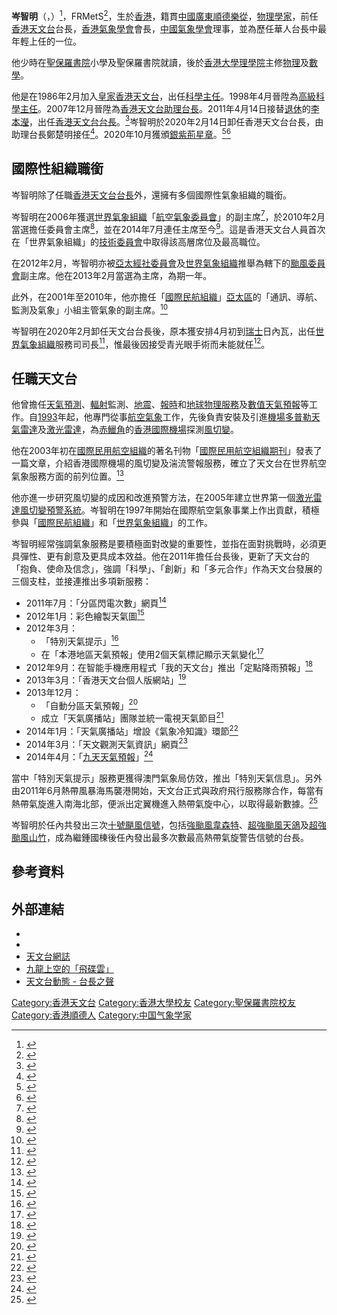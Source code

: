 {{Infobox_officeholder
| name = 岑智明
| native_name = Shun Chi-ming
| image =[[File:Shun_Chi_Ming.JPG|200px]]
| image name =
| width =
| Sex =男
| now =
| office = [[香港天文台|香港天文台]]台長
| term_start=2011年4月14日
| term_end=2020年2月14日
| secretary_general=[[謝曼怡|謝曼怡]]<br />[[何淑兒|何淑兒]]<br />[[利敏貞|利敏貞]]<br />[[梁卓文|梁卓文]]
| predecessor = [[李本瀅|李本瀅]]
| successor = [[鄭楚明|鄭楚明]]
| different name =
| birth_date = {{birth date and age|1963|10|8}}
| birth_place = {{HKG-1959}}
| death_date =
| death_place =
| party = 
| spouse =
| relatives =
| educate =
*[[聖保羅書院小學|聖保羅書院小學]]
*[[聖保羅書院|聖保羅書院]]</span>
*[[香港大學|香港大學]]物理學榮譽理學士
*香港大學數學榮譽理學士</span>
| past =
*皇家香港天文台科學主任<br /><span style="color: blue;">（1986年2月至1997年7月）</span>
*香港天文台科學主任<br /><span style="color: blue;">（1997年7月至1998年4月）</span>
*香港天文台高級科學主任<br /><span style="color: blue;">（1998年4月至2007年12月）</span>
*香港天文台助理台長<br /><span style="color: blue;">（2007年12月至2011年4月）</span>
*香港天文台台長<br /><span style="color: blue;">（2011年4月至2020年2月）</span>
| signature = Signature of Shun Chi-ming.svg
}}

'''岑智明'''（{{lang-en|Shun Chi-ming}}，{{bd|1963年|10月8日|catIdx=Lam}}）{{SBSHK}}{{JP}}<ref>{{cite news|title=政府委任87名太平紳士|url=http://ent.sina.com.hk/news/1/3/1/476412/1.html|date=2010-07-01}}{{Dead link|date=2019年10月 |bot=InternetArchiveBot |fix-attempted=yes }}</ref>，FRMetS<ref>{{Cite web |url=http://www.rmets.org/about-us/people/fellows |title=存档副本 |access-date=2013-10-11 |archive-url=https://web.archive.org/web/20131019155924/http://www.rmets.org/about-us/people/fellows |archive-date=2013-10-19 |dead-url=yes }}</ref>，生於[[香港|香港]]，籍貫[[中國|中國]][[廣東|廣東]][[順德|順德]][[樂從|樂從]]，[[物理學家|物理學家]]，前任[[香港天文台|香港天文台]]台長，[[香港氣象學會|香港氣象學會]]會長，[[中國氣象學會|中國氣象學會]]理事，並為歷任華人台長中最年輕上任的一位。

他少時在[[聖保羅書院|聖保羅書院]]小學及聖保羅書院就讀，後於[[香港大學|香港大學]][[理學院|理學院]]主修[[物理學|物理]]及[[數學|數學]]。

他是在1986年2月加入[[皇家香港天文台|皇家香港天文台]]，出任[[科學主任|科學主任]]。1998年4月晉陞為[[高級科學主任|高級科學主任]]。2007年12月晉陞為[[香港天文台助理台長|香港天文台助理台長]]。2011年4月14日接替[[退休|退休]]的[[李本瀅|李本瀅]]，出任[[香港天文台台長|香港天文台台長]]。<ref>{{cite news|title=高層官員任命（附圖）|url=https://www.info.gov.hk/gia/general/201103/30/P201103300198.htm|date=2011-03-30|publisher=香港政府新聞公報|accessdate=2020-05-01|archive-date=2019-09-01|archive-url=https://web.archive.org/web/20190901053612/https://www.info.gov.hk/gia/general/201103/30/P201103300198.htm|dead-url=no}}</ref>岑智明於2020年2月14日卸任香港天文台台長，由助理台長鄭楚明接任<ref>{{cite news|title=高層官員任命（附圖）|url=https://www.info.gov.hk/gia/general/202002/05/P2020020500373.htm|publisher=香港政府新聞公報|accessdate=2020-05-01|archive-date=2022-02-03|archive-url=https://web.archive.org/web/20220203062250/https://www.info.gov.hk/gia/general/202002/05/P2020020500373.htm|dead-url=no}}</ref>。2020年10月獲頒[[銀紫荊星章|銀紫荊星章]]。<ref>{{cite web |url=https://std.stheadline.com/daily/article/2285580/%E6%97%A5%E5%A0%B1-%E6%B8%AF%E8%81%9E-%E6%A2%81%E5%90%9B%E5%BD%A5%E9%99%B3%E6%99%BA%E6%80%9D%E9%99%B3%E6%9D%B1%E8%A8%B1%E6%A6%AE%E8%8C%82-%E7%8D%B2%E9%A0%92%E6%9C%80%E9%AB%98%E7%B4%9A%E5%88%A5%E5%A4%A7%E7%B4%AB%E8%8D%8A%E5%8B%B3%E7%AB%A0 |title=梁君彥陳智思陳東許榮茂 獲頒最高級別大紫荊勳章 |publisher=星島日報 |date=2020-10-01 |accessdate=2020-10-03 |archive-date=2020-10-05 |archive-url=https://web.archive.org/web/20201005062907/https://std.stheadline.com/daily/article/2285580/%E6%97%A5%E5%A0%B1-%E6%B8%AF%E8%81%9E-%E6%A2%81%E5%90%9B%E5%BD%A5%E9%99%B3%E6%99%BA%E6%80%9D%E9%99%B3%E6%9D%B1%E8%A8%B1%E6%A6%AE%E8%8C%82-%E7%8D%B2%E9%A0%92%E6%9C%80%E9%AB%98%E7%B4%9A%E5%88%A5%E5%A4%A7%E7%B4%AB%E8%8D%8A%E5%8B%B3%E7%AB%A0 |dead-url=no }}</ref><ref>{{cite web |url=http://paper.wenweipo.com/2020/10/01/HS2010010025.htm |title=2020年 授勳名單 |publisher=文匯報 |date=2020-10-01 |accessdate=2020-10-05 |archive-date=2020-10-05 |archive-url=https://web.archive.org/web/20201005062907/http://paper.wenweipo.com/2020/10/01/HS2010010025.htm |dead-url=no }}</ref>

==國際性組織職銜==
岑智明除了任職[[香港天文台台長|香港天文台台長]]外，還擁有多個國際性氣象組織的職銜。

岑智明在2006年獲選[[世界氣象組織|世界氣象組織]]「[[航空氣象委員會|航空氣象委員會]]」的副主席<ref>{{cite news|title=當選世界氣象組織航空氣象委員會副主席|url=http://www.weather.gov.hk/wxinfo/news/2006/pre1208c.htm|publisher=香港天文台新聞公報|date=2006-12-08|access-date=2010-08-09|archive-url=https://web.archive.org/web/20110522141945/http://www.weather.gov.hk/wxinfo/news/2006/pre1208c.htm|archive-date=2011-05-22|dead-url=yes}}</ref>，於2010年2月當選擔任委員會主席<ref>{{cite news|title=天文台助理台長當選世界氣象組織航空氣象學委員會主席|url=http://www.hko.gov.hk/press/D4/pre20100205c_uc.htm|publisher=香港天文台新聞公報|date=2010-02-05|accessdate=2014-08-11|archive-date=2013-08-16|archive-url=https://web.archive.org/web/20130816071149/http://www.hko.gov.hk/press/D4/pre20100205c_uc.htm|dead-url=no}}</ref>，並在2014年7月連任主席至今<ref>{{cite news|title=天文台台長連任世界氣象組織航空氣象學委員會主席|url=http://www.info.gov.hk/gia/general/201407/16/P201407160598.htm|publisher=香港政府新聞公報|date=2014-07-16|accessdate=2014-08-11|archive-date=2014-08-12|archive-url=https://web.archive.org/web/20140812203603/http://www.info.gov.hk/gia/general/201407/16/P201407160598.htm|dead-url=no}}</ref>。這是香港天文台人員首次在「世界氣象組織」的[[技術委員會|技術委員會]]中取得該高層席位及最高職位。

在2012年2月，岑智明亦被[[聯合國亞洲及太平洋經濟社會委員會|亞太經社委員會]]及[[世界氣象組織|世界氣象組織]]推舉為轄下的[[颱風委員會|颱風委員會]]副主席。他在2013年2月當選為主席，為期一年。

此外，在2001年至2010年，他亦擔任「[[國際民航組織|國際民航組織]]」[[亞太區|亞太區]]的「通訊、導航、監測及氣象」小組主管氣象的副主席。<ref>{{cite news|title=「天文台之友」通訊第32期|url=http://www.weather.gov.hk/publica/wxonwings/wowDec2006c.pdf|date=2006-12|access-date=2010-08-09|archive-url=https://web.archive.org/web/20081121233459/http://www.weather.gov.hk/publica/wxonwings/wowDec2006c.pdf|archive-date=2008-11-21|dead-url=yes}}</ref>

岑智明在2020年2月卸任天文台台長後，原本獲安排4月初到[[瑞士|瑞士]]日內瓦，出任[[世界氣象組織|世界氣象組織]]服務司司長<ref>{{cite web|url=https://www.881903.com/Page/ZH-TW/newsdetail.aspx?csid=261_341&itemid=1263689|title=岑智明：在極端天氣下防災工作要改善|author=香港商業電台|date=2020-02-13}}{{Dead link}}</ref>，惟最後因接受青光眼手術而未能就任<ref>{{cite web|url=https://www.881903.com/Page/ZH-TW/newsdetail.aspx?ItemId=1278760&csid=261_341|title=岑智明將接受青光眼手術　未能就任世界氣象組織服務司長|author=香港商業電台|date=2020-04-04}}{{Dead link}}</ref>。

==任職天文台==
他曾擔任[[天氣預測|天氣預測]]、[[輻射|輻射]]監測、[[地震|地震]]、[[報時|報時]]和[[地球物理服務|地球物理服務]]及[[數值天氣預報|數值天氣預報]]等工作。自[[1993|1993]]年起，他專門從事[[航空氣象|航空氣象]]工作，先後負責安裝及引進[[機場|機場]][[多普勒天氣雷達|多普勒天氣雷達]]及[[激光雷達|激光雷達]]，為[[赤鱲角|赤鱲角]]的[[香港國際機場|香港國際機場]]探測[[風切變|風切變]]。

他在2003年初在[[國際民用航空組織|國際民用航空組織]]的著名刊物「[[國際民用航空組織期刊|國際民用航空組織期刊]]」發表了一篇文章，介紹香港國際機場的風切變及湍流警報服務，確立了天文台在世界航空氣象服務方面的前列位置。<ref>{{cite news|title=天文台第二十期飛行氣象|url=http://www.weather.gov.hk/publica/wxonwings/wow020/wow20.html|date=2003-11|access-date=2010-08-09|archive-url=https://web.archive.org/web/20081121234317/http://www.weather.gov.hk/publica/wxonwings/wow020/wow20.html|archive-date=2008-11-21|dead-url=yes}}</ref>

他亦進一步研究風切變的成因和改進預警方法，在2005年建立世界第一個[[激光雷達風切變預警系統|激光雷達風切變預警系統]]。岑智明在1997年開始在國際航空氣象事業上作出貢獻，積極參與「[[國際民航組織|國際民航組織]]」和「[[世界氣象組織|世界氣象組織]]」的工作。

岑智明經常強調氣象服務是要積極面對改變的重要性，並指在面對挑戰時，必須更具彈性、更有創意及更具成本效益。他在2011年擔任台長後，更新了天文台的「抱負、使命及信念」，強調「科學」、「創新」和「多元合作」作為天文台發展的三個支柱，並接連推出多項新服務：
*2011年7月：「分區閃電次數」網頁<ref>{{cite web|url=http://www.hko.gov.hk/whatsnew/r4/new_llis_uc.htm|title=天文台推出「分區閃電次數」網頁|author=香港天文台|date=2011-07-27|accessdate=2014-04-04|archive-date=2013-08-16|archive-url=https://web.archive.org/web/20130816072806/http://www.hko.gov.hk/whatsnew/r4/new_llis_uc.htm|dead-url=no}}</ref>
*2012年1月：彩色繪製天氣圖<ref>{{cite web|url=http://www.hko.gov.hk/whatsnew/f2/wn20120103c_uc.htm|title=天文台推出彩色繪製天氣圖|author=香港天文台|date=3-1-2012|accessdate=2014-04-04|archive-date=2013-04-05|archive-url=https://web.archive.org/web/20130405140410/http://www.hko.gov.hk/whatsnew/f2/wn20120103c_uc.htm|dead-url=no}}</ref>
*2012年3月：
**「特別天氣提示」<ref>{{cite web|url=http://www.hko.gov.hk/press/D4/2012/pre20120320c_uc.htm|title=台長匯報天文台最新發展|author=香港天文台|date=2012-03-20|accessdate=2014-04-04|archive-date=2013-08-16|archive-url=https://web.archive.org/web/20130816071541/http://www.hko.gov.hk/press/D4/2012/pre20120320c_uc.htm|dead-url=no}}</ref>
**在「本港地區天氣預報」使用2個天氣標記顯示天氣變化<ref>{{cite web|url=http://www.hko.gov.hk/whatsnew/f2/wn20120321_uc.htm|title=使用兩個天氣標記加強天氣服務|author=香港天文台|date=2012-03-20|accessdate=2014-04-04|archive-date=2013-04-05|archive-url=https://web.archive.org/web/20130405142518/http://www.hko.gov.hk/whatsnew/f2/wn20120321_uc.htm|dead-url=no}}</ref>
*2012年9月：在智能手機應用程式「我的天文台」推出「定點降雨預報」<ref>{{cite web|url=http://www.hko.gov.hk/whatsnew/f2/wn20120906_uc.htm|title=「我的天文台」新增試驗版「定點降雨預報」服務|author=香港天文台|date=6-9-2012|accessdate=2014-04-04|archive-date=2013-08-16|archive-url=https://web.archive.org/web/20130816073219/http://www.hko.gov.hk/whatsnew/f2/wn20120906_uc.htm|dead-url=no}}</ref>
*2013年3月：「香港天文台個人版網站」<ref>{{cite web|url=http://www.hko.gov.hk/whatsnew/f2/wn20130319c_uc.htm|title=香港天文台推出個人版網站|author=香港天文台|date=2013-03-18|accessdate=2014-04-04|archive-date=2013-06-02|archive-url=https://web.archive.org/web/20130602183549/http://www.hko.gov.hk/whatsnew/f2/wn20130319c_uc.htm|dead-url=no}}</ref>
*2013年12月：
**「自動分區天氣預報」<ref>{{cite web|url=http://www.hko.gov.hk/press/D4/2013/pre20131218c_uc.htm|title=天文台推出自動分區天氣預報網頁|author=香港天文台|date=2013-12-18|accessdate=2014-04-04|archive-date=2014-04-07|archive-url=https://web.archive.org/web/20140407083502/http://www.hko.gov.hk/press/D4/2013/pre20131218c_uc.htm|dead-url=no}}</ref>
**成立「天氣廣播站」團隊並統一電視天氣節目<ref>{{cite web|url=http://www.hko.gov.hk/whatsnew/d4/whatsnew_20131230_uc.htm|title=天文台電視天氣節目新一頁|author=香港天文台|date=2013-12-30|accessdate=2014-04-04|archive-date=2014-04-07|archive-url=https://web.archive.org/web/20140407083941/http://www.hko.gov.hk/whatsnew/d4/whatsnew_20131230_uc.htm|dead-url=no}}</ref>
*2014年1月：「天氣廣播站」增設《氣象冷知識》環節<ref>{{cite web|url=http://www.hko.gov.hk/video/weatheronair_uc.htm|title=天氣廣播站|author=香港天文台|date=2013-12-30|accessdate=2014-04-04|archive-date=2014-04-07|archive-url=https://web.archive.org/web/20140407084136/http://www.hko.gov.hk/video/weatheronair_uc.htm|dead-url=no}}</ref>
*2014年3月：「天文觀測天氣資訊」網頁<ref>{{cite web|url=http://www.hko.gov.hk/whatsnew/d2/wis20140317_uc.htm|title=推出「天文觀測天氣資訊」網頁（試驗版）|author=香港天文台|date=2014-03-17|accessdate=2014-04-04|archive-date=2014-04-07|archive-url=https://web.archive.org/web/20140407084304/http://www.hko.gov.hk/whatsnew/d2/wis20140317_uc.htm|dead-url=no}}</ref>
*2014年4月：「[[九天天氣預報|九天天氣預報]]」<ref>{{cite web|url=http://www.hko.gov.hk/press/D4/2014/pre20140401c_uc.htm|title=天文台新增九天天氣預報|author=香港天文台|date=1-4-2014|accessdate=2014-04-04|archive-date=2014-04-07|archive-url=https://web.archive.org/web/20140407084138/http://www.hko.gov.hk/press/D4/2014/pre20140401c_uc.htm|dead-url=no}}</ref>

當中「特別天氣提示」服務更獲得澳門氣象局仿效，推出「特別天氣信息」。另外由2011年6月熱帶風暴海馬襲港開始，天文台正式與政府飛行服務隊合作，每當有熱帶氣旋進入南海北部，便派出定翼機進入熱帶氣旋中心，以取得最新數據。<ref>{{cite web|url=http://www.hko.gov.hk/hkonews/A2/news-20110627_uc.htm|title=天文台動態：利用飛機收集熱帶氣旋資料|author=香港天文台|date=2011-06-27|accessdate=2014-04-04|archive-date=2013-09-26|archive-url=https://web.archive.org/web/20130926203815/http://www.hko.gov.hk/hkonews/A2/news-20110627_uc.htm|dead-url=no}}</ref>

岑智明於任內共發出三次[[十號颶風信號|十號颶風信號]]，包括[[颱風韋森特_(2012年)|強颱風韋森特]]、[[颱風天鴿_(2017年)|超強颱風天鴿]]及[[颱風山竹_(2018年)|超強颱風山竹]]，成為繼鍾國棟後任內發出最多次數最高熱帶氣旋警告信號的台長。

==參考資料==
{{Reflist}}

==外部連結==
*{{facebook|cmshun}}
*{{Instagram|chimingshun}}
*[http://www.hko.gov.hk/blog/b5/index.htm 天文台網誌] {{Wayback|url=http://www.hko.gov.hk/blog/b5/index.htm |date=20110520174517 }}
*[http://www.hko.gov.hk/education/edu01met/wxobs/clouds/ele_lenticular_c.htm 九龍上空的「飛碟雲」] {{Wayback|url=http://www.hko.gov.hk/education/edu01met/wxobs/clouds/ele_lenticular_c.htm |date=20111002040322 }}
*[http://www.hko.gov.hk/hkonews/D4/news-20120810_uc.htm 天文台動態 - 台長之聲] {{Wayback|url=http://www.hko.gov.hk/hkonews/D4/news-20120810_uc.htm |date=20120817232813 }}

{{start box}}
{{s-before|[[李本瀅|李本瀅]][[博士|博士]]}}
{{s-title|<!-- 注释出：[[File:Hong_Kong_Observatory_(logo_only).svg|22px]] -->[[香港天文台|香港天文台台長]]|2011年4月14日－2020年2月14日}}
{{s-after|[[鄭楚明|鄭楚明]][[博士|博士]]}}
{{end box}}

{{DEFAULTSORT:Shun岑}}
[[Category:香港天文台|Category:香港天文台]]
[[Category:香港大學校友|Category:香港大學校友]]
[[Category:聖保羅書院校友|Category:聖保羅書院校友]]
[[Category:香港順德人|Category:香港順德人]]
[[Category:中国气象学家|Category:中国气象学家]]